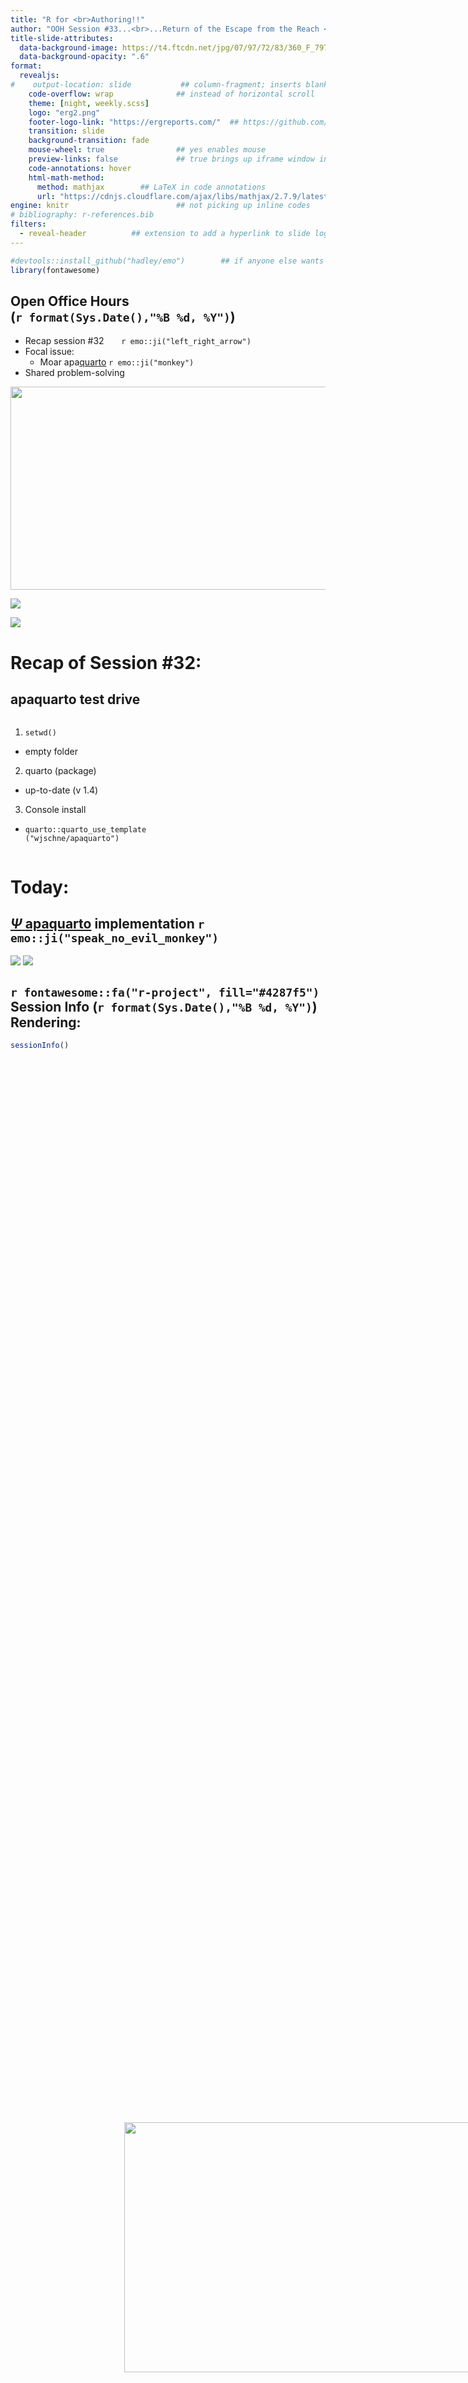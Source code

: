 ```yaml
---
title: "R for <br>Authoring!!" 
author: "OOH Session #33...<br>...Return of the Escape from the Reach <br>of the Kingdom of the Planet of the  [APA]{.apa}"
title-slide-attributes: 
  data-background-image: https://t4.ftcdn.net/jpg/07/97/72/83/360_F_797728373_LeLYiwkCe1Sn9BQkGj2w4XUTidRXBZcJ.jpg
  data-background-opacity: ".6"
format:
  revealjs:
#    output-location: slide           ## column-fragment; inserts blank 2nd slide
    code-overflow: wrap              ## instead of horizontal scroll
    theme: [night, weekly.scss]
    logo: "erg2.png"
    footer-logo-link: "https://ergreports.com/"  ## https://github.com/shafayetShafee/reveal-header#readme
    transition: slide
    background-transition: fade
    mouse-wheel: true                ## yes enables mouse
    preview-links: false             ## true brings up iframe window instead of "site"
    code-annotations: hover 
    html-math-method: 
      method: mathjax        ## LaTeX in code annotations
      url: "https://cdnjs.cloudflare.com/ajax/libs/mathjax/2.7.9/latest.js?config=TeX-MML-AM_CHTML"
engine: knitr                        ## not picking up inline codes
# bibliography: r-references.bib
filters: 
  - reveal-header          ## extension to add a hyperlink to slide logo
---
```


```r
#devtools::install_github("hadley/emo")        ## if anyone else wants to render
library(fontawesome)
```

## Open Office Hours <br>(`r format(Sys.Date(),"%B %d, %Y")`)

::: {layout="[80,20]"}
::: first-column
-   Recap session #32&nbsp;&nbsp;&nbsp;&nbsp;&nbsp;&nbsp;&nbsp;`r emo::ji("left_right_arrow")`
-   Focal issue:
    - Moar [apa]{.apa}[quarto](https://wjschne.github.io/apaquarto/) `r emo::ji("monkey")`
-   Shared problem-solving
:::

::: second-column
:::
:::

![](img/title32.JPG){.absolute top="170" right="-120" width="550" height="325"}

![](https://pngimg.com/uploads/monkey/monkey_PNG18742.png){.absolute bottom="-80" right="-165"}

![](https://png.pngtree.com/png-clipart/20230215/ourmid/pngtree-wild-of-beautiful-monkey-png-image_6602335.png){.absolute bottom="-50" left="400" .mirror}

# Recap of Session #32: 

## [apa]{.apa}quarto test drive 

:::: {.columns}
::: {.column width="45%"}
1. `setwd()`
  + empty folder
2. quarto (package) 
  + up-to-date (v 1.4)
3. Console install
  + `quarto::quarto_use_template("wjschne/apaquarto")`
:::

::: {.column width="55%"}
<img src="https://i.giphy.com/media/v1.Y2lkPTc5MGI3NjExM21saDc0NmlpeTk2dml2NzNwZ2N0em52aXRlb3Zzbmh4bHA5YTAzcCZlcD12MV9pbnRlcm5hbF9naWZfYnlfaWQmY3Q9Zw/5Zesu5VPNGJlm/giphy.gif"
     width="700" height="400"
     style="position:absolute; right:-150px; bottom:150px;">
:::
::::

# Today: 

## [$\Psi$ [apa]{.apa}quarto](https://wjschne.github.io/apaquarto/) implementation `r emo::ji("speak_no_evil_monkey")`

![](https://www.bibme.org/wp-content/uploads/2020/03/BibMe-APA-format-student-title-page.png){.absolute left="-230"}
![](https://www.citationmachine.net/wp-content/uploads/2020/03/APA-7-format-table.png){.absolute right="-230"}

## `r fontawesome::fa("r-project", fill="#4287f5")` Session Info (`r format(Sys.Date(),"%B %d, %Y")`) Rendering:

```r
sessionInfo()
```


